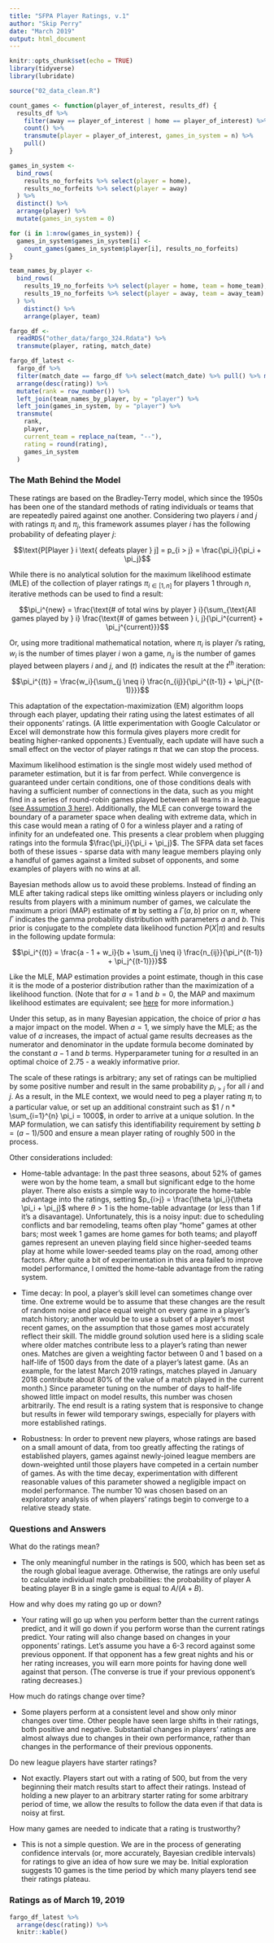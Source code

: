 ```yaml
---
title: "SFPA Player Ratings, v.1"
author: "Skip Perry"
date: "March 2019"
output: html_document
---
```


```r
knitr::opts_chunk$set(echo = TRUE)
library(tidyverse)
library(lubridate)

source("02_data_clean.R")
```

```r
count_games <- function(player_of_interest, results_df) {
  results_df %>% 
    filter(away == player_of_interest | home == player_of_interest) %>% 
    count() %>% 
    transmute(player = player_of_interest, games_in_system = n) %>% 
    pull()
}

games_in_system <- 
  bind_rows(
    results_no_forfeits %>% select(player = home),
    results_no_forfeits %>% select(player = away)
  ) %>% 
  distinct() %>% 
  arrange(player) %>% 
  mutate(games_in_system = 0)

for (i in 1:nrow(games_in_system)) {
  games_in_system$games_in_system[i] <- 
    count_games(games_in_system$player[i], results_no_forfeits)
}
```

```r
team_names_by_player <- 
  bind_rows(
    results_19_no_forfeits %>% select(player = home, team = home_team),
    results_19_no_forfeits %>% select(player = away, team = away_team)
  ) %>% 
    distinct() %>% 
    arrange(player, team)

fargo_df <- 
  readRDS("other_data/fargo_324.Rdata") %>% 
  transmute(player, rating, match_date)

fargo_df_latest <-
  fargo_df %>% 
  filter(match_date == fargo_df %>% select(match_date) %>% pull() %>% max()) %>% 
  arrange(desc(rating)) %>% 
  mutate(rank = row_number()) %>% 
  left_join(team_names_by_player, by = "player") %>% 
  left_join(games_in_system, by = "player") %>% 
  transmute(
    rank, 
    player, 
    current_team = replace_na(team, "--"), 
    rating = round(rating),
    games_in_system
  )
```

### The Math Behind the Model 

These ratings are based on the Bradley-Terry model, which since the 1950s has been one of the standard methods of rating individuals or teams that are repeatedly paired against one another. Considering two players $i$ and $j$ with ratings $\pi_i$ and $\pi_j$, this framework assumes player $i$ has the following probability of defeating player $j$:

$$\text{P[Player } i \text{ defeats player } j] = p_{i > j} = \frac{\pi_i}{\pi_i + \pi_j}$$

While there is no analytical solution for the maximum likelihood estimate (MLE) of the collection of player ratings $\pi_{i \in [1,n]}$ for players 1 through $n$, iterative methods can be used to find a result:

$$\pi_i^{new} = \frac{\text{# of total wins by player } i}{\sum_{\text{All games played by } i} \frac{\text{# of games between } i, j}{\pi_i^{current} + \pi_j^{current}}}$$

Or, using more traditional mathematical notation, where $\pi_i$ is player $i$'s rating, $w_i$ is the number of times player $i$ won a game, $n_{ij}$ is the number of games played between players $i$ and $j$, and $(t)$ indicates the result at the $t^{th}$ iteration:

$$\pi_i^{(t)} = \frac{w_i}{\sum_{j \neq i} \frac{n_{ij}}{\pi_i^{(t-1)} + \pi_j^{(t-1)}}}$$

This adaptation of the expectation-maximization (EM) algorithm loops through each player, updating their rating using the latest estimates of all their opponents' ratings. (A little experimentation with Google Calculator or Excel will demonstrate how this formula gives players more credit for beating higher-ranked opponents.) Eventually, each update will have such a small effect on the vector of player ratings $\pi$ that we can stop the process. 

Maximum likelihood estimation is the single most widely used method of parameter estimation, but it is far from perfect. While convergence is guaranteed under certain conditions, one of those conditions deals with having a sufficient number of connections in the data, such as you might find in a series of round-robin games played between all teams in a league ([see Assumption 3 here](http://personal.psu.edu/drh20/papers/bt.pdf)). Additionally, the MLE can converge toward the boundary of a parameter space when dealing with extreme data, which in this case would mean a rating of 0 for a winless player and a rating of infinity for an undefeated one. This presents a clear problem when plugging ratings into the formula $\frac{\pi_i}{\pi_i + \pi_j}$.  The SFPA data set faces both of these issues - sparse data with many league members playing only a handful of games against a limited subset of opponents, and some examples of players with no wins at all.

Bayesian methods allow us to avoid these problems.  Instead of finding an MLE after taking radical steps like omitting winless players or including only results from players with a minimum number of games, we calculate the maximum a priori (MAP) estimate of **$\pi$** by setting a $\Gamma(a, b)$ prior on $\pi$, where $\Gamma$ indicates the gamma probability distribution with parameters $a$ and $b$. This prior is conjugate to the complete data likelihood function $P(X \vert \pi)$ and results in the following update formula:

$$\pi_i^{(t)} = \frac{a - 1 + w_i}{b + \sum_{j \neq i} \frac{n_{ij}}{\pi_i^{(t-1)} + \pi_j^{(t-1)}}}$$

Like the MLE, MAP estimation provides a point estimate, though in this case it is the mode of a posterior distribution rather than the maximization of a likelihood function. (Note that for $a = 1$ and $b = 0$, the MAP and maximum likelihood estimates are equivalent; see [here](http://www.stats.ox.ac.uk/~doucet/caron_doucet_bayesianbradleyterry.pdf) for more information.) 

Under this setup, as in many Bayesian appication, the choice of prior $a$ has a major impact on the model. When $a = 1$, we simply have the MLE; as the value of $a$ increases, the impact of actual game results decreases as the numerator and denominator in the update formula become dominated by the constant $a-1$ and $b$ terms. Hyperparameter tuning for $a$ resulted in an optimal choice of 2.75 - a weakly informative prior. 

The scale of these ratings is arbitrary; any set of ratings can be multiplied by some positive number and result in the same probability $p_{i>j}$ for all $i$ and $j$. As a result, in the MLE context, we would need to peg a player rating $\pi_i$ to a particular value, or set up an additional constraint such as $1 / n * \sum_{i=1}^{n} \pi_i = 1000$, in order to arrive at a unique solution. In the MAP formulation, we can satisfy this identifiability requirement by setting $b = (a - 1) / 500$ and ensure a mean player rating of roughly 500 in the process.

Other considerations included:

* Home-table advantage: In the past three seasons, about 52% of games were won by the home team, a small but significant edge to the home player. There also exists a simple way to incorporate the home-table advantage into the ratings, setting $p_{i>j} = \frac{\theta \pi_i}{\theta \pi_i + \pi_j}$ where $\theta > 1$ is the home-table advantage (or less than 1 if it's a disavantage). Unfortunately, this is a noisy input: due to scheduling conflicts and bar remodeling, teams often play "home" games at other bars; most week 1 games are home games for both teams; and playoff games represent an uneven playing field since higher-seeded teams play at home while lower-seeded teams play on the road, among other factors. After quite a bit of experimentation in this area failed to improve model performance, I omitted the home-table advantage from the rating system.

* Time decay: In pool, a player's skill level can sometimes change over time. One extreme would be to assume that these changes are the result of random noise and place equal weight on every game in a player's match history; another would be to use a subset of a player's most recent games, on the assumption that those games most accurately reflect their skill. The middle ground solution used here is a sliding scale where older matches contribute less to a player's rating than newer ones. Matches are given a weighting factor between 0 and 1 based on a half-life of 1500 days from the date of a player's latest game. (As an example, for the latest March 2019 ratings, matches played in January 2018 contribute about 80% of the value of a match played in the current month.) Since parameter tuning on the number of days to half-life showed little impact on model results, this number was chosen arbitrarily. The end result is a rating system that is responsive to change but results in fewer wild temporary swings, especially for players with more established ratings. 

* Robustness: In order to prevent new players, whose ratings are based on a small amount of data, from too greatly affecting the ratings of established players, games against newly-joined league members are down-weighted until those players have competed in a certain number of games. As with the time decay, experimentation with different reasonable values of this parameter showed a negligible impact on model performance. The number 10 was chosen based on an exploratory analysis of when players' ratings begin to converge to a relative steady state.

### Questions and Answers 

What do the ratings mean? 

* The only meaningful number in the ratings is 500, which has been set as the rough global league average. Otherwise, the ratings are only useful to calculate individual match probabilities: the probability of player A beating player B in a single game is equal to $A / (A + B)$. 

How and why does my rating go up or down?

* Your rating will go up when you perform better than the current ratings predict, and it will go down if you perform worse than the current ratings predict. Your rating will also change based on changes in your opponents' ratings. Let's assume you have a 6-3 record against some previous opponent. If that opponent has a few great nights and his or her rating increases, you will earn more points for having done well against that person. (The converse is true if your previous opponent's rating decreases.)

How much do ratings change over time?

* Some players perform at a consistent level and show only minor changes over time. Other people have seen large shifts in their ratings, both positive and negative. Substantial changes in players' ratings are almost always due to changes in their own performance, rather than changes in the performance of their previous opponents. 

Do new league players have starter ratings?

* Not exactly. Players start out with a rating of 500, but from the very beginning their match results start to affect their ratings. Instead of holding a new player to an arbitrary starter rating for some arbitrary period of time, we allow the results to follow the data even if that data is noisy at first.

How many games are needed to indicate that a rating is trustworthy?

* This is not a simple question. We are in the process of generating confidence intervals (or, more accurately, Bayesian credible intervals) for ratings to give an idea of how sure we may be. Initial exploration suggests 10 games is the time period by which many players tend see their ratings plateau. 

### Ratings as of March 19, 2019

```r
fargo_df_latest %>% 
  arrange(desc(rating)) %>% 
  knitr::kable()
```

